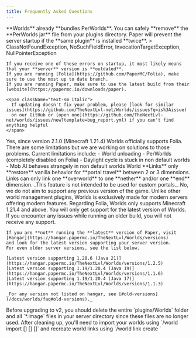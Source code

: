 ```yaml
---
title: Frequently Asked Questions
---
```



<Accordions type="single">
  <Accordion
    title="I want to use Worlds and PerWorlds but my server doesn't start, what do I do?"
    id="perworlds"
  >
    **Worlds** already **bundles PerWorlds**.   
    You can safely **remove** the **PerWorlds jar** file from your plugins directory.   
    Paper will prevent the server startup if the **same plugin** is installed **twice**.
  </Accordion>
  <Accordion 
    title="Error on startup, what do I do?"
    id="error"
  >
    > ClassNotFoundException, NoSuchFieldError, InvocationTargetException, NullPointerException
    
    If you receive one of these errors on startup, it most likely means that your **server** version is **outdated**.   
    If you are running [Folia](https://github.com/PaperMC/Folia), make sure to use the most up to date branch.   
    If you are running Paper, make sure to use the latest build from their [website](https://papermc.io/downloads/paper).
    
    <span className="text-sm italic">
      If updating doesn't fix your problem, please [look for similar issues](https://github.com/TheNextLvl-net/Worlds/issues?q=is%3Aissue) 
      on our GitHub or [open one](https://github.com/TheNextLvl-net/worlds/issues/new?template=bug_report.yml) if you can't find anything helpful
    </span>
  </Accordion>
  <Accordion 
    title="Does Worlds support Folia?"
    id="folia"
  >
    Yes, since version 2.1.0 (Minecraft 1.21.4) Worlds officially supports Folia.   
    There are some limitations but we are working on solutions to those problems.   
    Current limitations include:
    - World unloading
    - PerWorlds (completely disabled on Folia)
    - Daylight cycle is stuck in non default worlds
    - Mob AI behaves strangely in non default worlds
  </Accordion>
  <Accordion 
    title="How do World Links work?"
    id="links"
  >
    World **Links** only **restore** vanilla behavior for **portal travel** between 2 or 3 dimensions.   
    Links can only link one **overworld** to one **nether** and/or one **end** dimension.   
    _This feature is not intended to be used for custom portals._
  </Accordion>
  <Accordion 
    title="Will Worlds ever support older Minecraft versions?"
    id="old-versions"
  >
    No, we do not aim to support any previous version of the game.   
    Unlike other world management plugins, Worlds is exclusively made for modern servers offering modern features.   
    Regarding Folia, Worlds only supports Minecraft 1.21.4 and above.
  </Accordion>
  <Accordion 
    title="Which version of Worlds should I choose?"
    id="version"
  >
    <Callout title="Important">
      You will only get support for the latest version of Worlds.   
      If you encounter any issues while running an older build, you will not receive any support.
    </Callout>
    
    If you are **not** running the **latest** version of Paper, visit [Hangar](https://hangar.papermc.io/TheNextLvl/Worlds/versions)
    and look for the latest version supporting your server version.   
    For even older server versions, see the list below.
    
    [Latest version supporting 1.20.6 (Java 21)](https://hangar.papermc.io/TheNextLvl/Worlds/versions/1.2.5)   
    [Latest version supporting 1.19/1.20.4 (Java 19)](https://hangar.papermc.io/TheNextLvl/Worlds/versions/1.1.6)   
    [Latest version supporting 1.19/1.20.4 (Java 17)](https://hangar.papermc.io/TheNextLvl/Worlds/versions/1.1.3)

    _For any version not listed on hangar, see [#old-versions](/docs/worlds/faq#old-versions)._
  </Accordion>
  <Accordion 
    title="I want to update from v1 to v2, what do I have to consider?"
    id="upgrade-v2"
  >
    Before upgrading to v2, you should delete the entire `plugins/Worlds` folder and all `*.image` files
    in your server directory since these files are no longer used.
    After cleaning up, you'll need to import your worlds using   
    `/world import <world> [<key>] [<dimension>] [<generator>]`   
    and recreate world links using `/world link create <source> <destination>`
  </Accordion>
</Accordions>